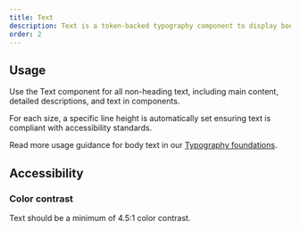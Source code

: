 ```yaml
---
title: Text
description: Text is a token-backed typography component to display body text.
order: 2
---
```


## Usage

Use the Text component for all non-heading text, including main content, detailed descriptions, and
text in components.

For each size, a specific line height is automatically set ensuring text is compliant with
accessibility standards.

Read more usage guidance for body text in our
[Typography foundations](/foundations/typography#body).

## Accessibility

### Color contrast

Text should be a minimum of 4.5:1 color contrast.
